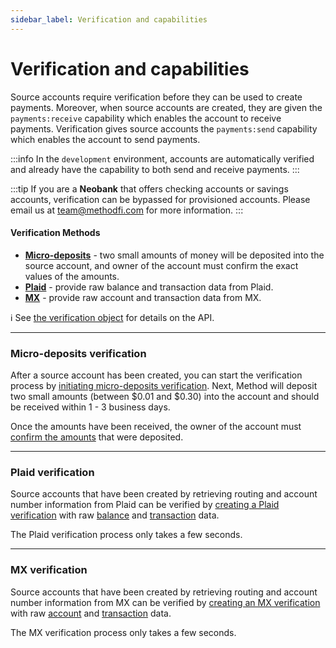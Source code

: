 ```yaml
---
sidebar_label: Verification and capabilities
---
```


# Verification and capabilities

Source accounts require verification before they can be used to
create payments. Moreover, when source accounts are created,
they are given the `payments:receive` capability which enables the account
to receive payments. Verification gives source accounts the `payments:send`
capability which enables the account to send payments.

:::info
In the `development` environment, accounts are automatically verified
and already have the capability to both send and receive payments.
:::

:::tip
If you are a __Neobank__ that offers checking accounts or savings accounts, verification
can be bypassed for provisioned accounts. Please email us at team@methodfi.com for
more information.
:::

#### Verification Methods

- [__Micro-deposits__](#micro-deposits-verification) - two small amounts of money will be deposited into the source account,
and owner of the account must confirm the exact values of the amounts.
- [__Plaid__](#plaid-verification) - provide raw balance and transaction data from Plaid.
- [__MX__](#mx-verification) - provide raw account and transaction data from MX.

ℹ️ See [the verification object](/api/core/accounts/ach-verification/object) for details on the API.

---

### Micro-deposits verification
After a source account has been created, you can start the verification process by
[initiating micro-deposits verification](/api/core/accounts/ach-verification/create-micro-deposits).
Next, Method will deposit two small amounts (between $0.01 and $0.30) into the account
and should be received within 1 - 3 business days.

Once the amounts have been received, the owner of the account
must [confirm the amounts](/api/core/accounts/ach-verification/update)
that were deposited.

---

### Plaid verification
Source accounts that have been created by retrieving routing
and account number information from Plaid can be verified
by [creating a Plaid verification](/api/core/accounts/ach-verification/create-plaid) with
raw [balance](https://plaid.com/docs/balance/#balance-data) and
[transaction](https://plaid.com/docs/transactions/#overview) data.

The Plaid verification process only takes a few seconds.

---

### MX verification
Source accounts that have been created by retrieving routing
and account number information from MX can be verified
by [creating an MX verification](/api/core/accounts/ach-verification/create-mx) with
raw [account](https://docs.mx.com/atrium#endpoints_accounts_read_account) and
[transaction](https://docs.mx.com/atrium#endpoints_accounts_list_account_transactions) data.

The MX verification process only takes a few seconds.
